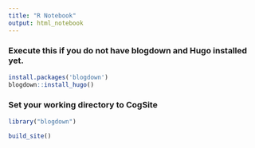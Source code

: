 ```yaml
---
title: "R Notebook"
output: html_notebook
---
```

### Execute this if you do not have blogdown and Hugo installed yet.
```r
install.packages('blogdown')
blogdown::install_hugo()
```

### Set your working directory to CogSite
```r
library("blogdown")

build_site()
```


```r
```

